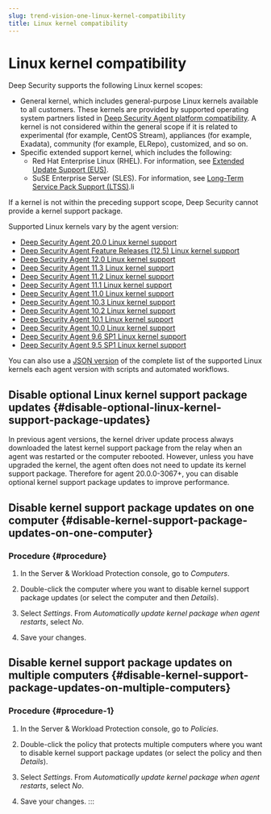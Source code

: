 ```yaml
---
slug: trend-vision-one-linux-kernel-compatibility
title: Linux kernel compatibility
---
```

# Linux kernel compatibility

Deep Security supports the following Linux kernel scopes:

- General kernel, which includes general-purpose Linux kernels available to all customers. These kernels are provided by supported operating system partners listed in [Deep Security Agent platform compatibility](https://help.deepsecurity.trendmicro.com/20_0/on-premise/agent-compatibility.mdx). A kernel is not considered within the general scope if it is related to experimental (for example, CentOS Stream), appliances (for example, Exadata), community (for example, ELRepo), customized, and so on.
- Specific extended support kernel, which includes the following:
  - Red Hat Enterprise Linux (RHEL). For information, see [Extended Update Support (EUS)](https://access.redhat.com/solutions/22763).
  - SuSE Enterprise Server (SLES). For information, see [Long-Term Service Pack Support (LTSS)](https://www.suse.com/products/long-term-service-pack-support/).li

If a kernel is not within the preceding support scope, Deep Security cannot provide a kernel support package.

Supported Linux kernels vary by the agent version:

- [Deep Security Agent 20.0 Linux kernel support](http://files.trendmicro.com/documentation/guides/deep_security/Kernel%20Support/20.0/Deep_Security_20_0_kernels_EN.mdx)
- [Deep Security Agent Feature Releases (12.5) Linux kernel support](http://files.trendmicro.com/documentation/guides/deep_security/Kernel%20Support/12.5/Deep_Security_12_5_kernels_EN.mdx)
- [Deep Security Agent 12.0 Linux kernel support](http://files.trendmicro.com/documentation/guides/deep_security/Kernel%20Support/12.0/Deep_Security_12_0_kernels_EN.mdx)
- [Deep Security Agent 11.3 Linux kernel support](http://files.trendmicro.com/documentation/guides/deep_security/Kernel%20Support/11.3/Deep_Security_11_3_kernels_EN.mdx)
- [Deep Security Agent 11.2 Linux kernel support](http://files.trendmicro.com/documentation/guides/deep_security/Kernel%20Support/11.2/Deep_Security_11_2_kernels_EN.mdx)
- [Deep Security Agent 11.1 Linux kernel support](http://files.trendmicro.com/documentation/guides/deep_security/Kernel%20Support/11.1/Deep_Security_11_1_kernels_EN.mdx)
- [Deep Security Agent 11.0 Linux kernel support](http://files.trendmicro.com/documentation/guides/deep_security/Kernel%20Support/11.0/Deep_Security_11_kernels_EN.mdx)
- [Deep Security Agent 10.3 Linux kernel support](http://files.trendmicro.com/documentation/guides/deep_security/Kernel%20Support/10.3/Deep_Security_10_3_kernels_EN.mdx)
- [Deep Security Agent 10.2 Linux kernel support](http://files.trendmicro.com/documentation/guides/deep_security/Kernel%20Support/10.2/Deep_Security_10_2_kernels_EN.mdx)
- [Deep Security Agent 10.1 Linux kernel support](http://files.trendmicro.com/documentation/guides/deep_security/Kernel%20Support/10.1/Deep_Security_10_1_kernels_EN.mdx)
- [Deep Security Agent 10.0 Linux kernel support](http://files.trendmicro.com/documentation/guides/deep_security/Kernel%20Support/10.0/Deep_Security_10_kernels_EN.mdx)
- [Deep Security Agent 9.6 SP1 Linux kernel support](http://files.trendmicro.com/documentation/guides/deep_security/Kernel%20Support/9.6/Deep_Security_96_SP1_kernels_EN.mdx)
- [Deep Security Agent 9.5 SP1 Linux kernel support](http://files.trendmicro.com/documentation/guides/deep_security/Kernel%20Support/9.5/Deep_Security_95_SP1_kernels_EN.mdx)

You can also use a [JSON version](http://files.trendmicro.com/products/deepsecurity/en/kernel_support_list.json) of the complete list of the supported Linux kernels each agent version with scripts and automated workflows.

## Disable optional Linux kernel support package updates {#disable-optional-linux-kernel-support-package-updates}

In previous agent versions, the kernel driver update process always downloaded the latest kernel support package from the relay when an agent was restarted or the computer rebooted. However, unless you have upgraded the kernel, the agent often does not need to update its kernel support package. Therefore for agent 20.0.0-3067+, you can disable optional kernel support package updates to improve performance.

## Disable kernel support package updates on one computer {#disable-kernel-support-package-updates-on-one-computer}

### Procedure {#procedure}

1.  In the Server & Workload Protection console, go to *Computers*.

2.  Double-click the computer where you want to disable kernel support package updates (or select the computer and then *Details*).

3.  Select *Settings*. From *Automatically update kernel package when agent restarts*, select *No*.

4.  Save your changes.

## Disable kernel support package updates on multiple computers {#disable-kernel-support-package-updates-on-multiple-computers}

### Procedure {#procedure-1}

1.  In the Server & Workload Protection console, go to *Policies*.

2.  Double-click the policy that protects multiple computers where you want to disable kernel support package updates (or select the policy and then *Details*).

3.  Select *Settings*. From *Automatically update kernel package when agent restarts*, select *No*.

4.  Save your changes.
:::
